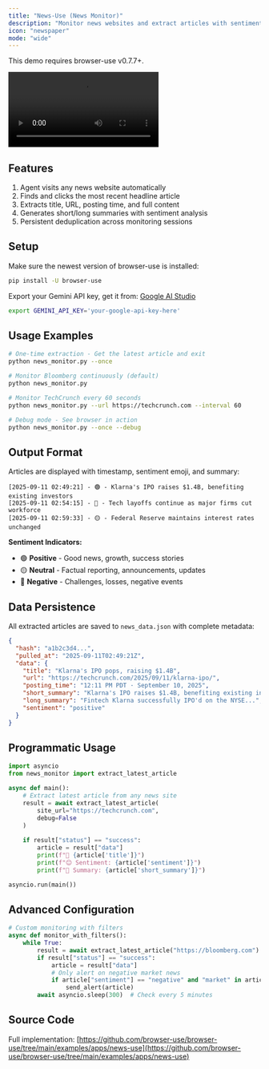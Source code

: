```yaml
---
title: "News-Use (News Monitor)"
description: "Monitor news websites and extract articles with sentiment analysis using browser agents and Google Gemini."
icon: "newspaper"
mode: "wide"
---
```


<Note>
This demo requires browser-use v0.7.7+.
</Note>

<video
  controls
  className="w-full aspect-video rounded-xl"
  src="https://github.com/user-attachments/assets/650843ee-0b4d-431a-983f-6c1af3d0ffd8">
</video>

## Features

1. Agent visits any news website automatically
2. Finds and clicks the most recent headline article
3. Extracts title, URL, posting time, and full content
4. Generates short/long summaries with sentiment analysis
5. Persistent deduplication across monitoring sessions

## Setup

Make sure the newest version of browser-use is installed:
```bash
pip install -U browser-use
```

Export your Gemini API key, get it from: [Google AI Studio](https://makersuite.google.com/app/apikey) 
```bash
export GEMINI_API_KEY='your-google-api-key-here'
```

## Usage Examples

```bash
# One-time extraction - Get the latest article and exit
python news_monitor.py --once

# Monitor Bloomberg continuously (default)
python news_monitor.py

# Monitor TechCrunch every 60 seconds
python news_monitor.py --url https://techcrunch.com --interval 60

# Debug mode - See browser in action
python news_monitor.py --once --debug
```

## Output Format

Articles are displayed with timestamp, sentiment emoji, and summary:

```
[2025-09-11 02:49:21] - 🟢 - Klarna's IPO raises $1.4B, benefiting existing investors
[2025-09-11 02:54:15] - 🔴 - Tech layoffs continue as major firms cut workforce
[2025-09-11 02:59:33] - 🟡 - Federal Reserve maintains interest rates unchanged
```

**Sentiment Indicators:**
- 🟢 **Positive** - Good news, growth, success stories
- 🟡 **Neutral** - Factual reporting, announcements, updates
- 🔴 **Negative** - Challenges, losses, negative events

## Data Persistence

All extracted articles are saved to `news_data.json` with complete metadata:

```json
{
  "hash": "a1b2c3d4...",
  "pulled_at": "2025-09-11T02:49:21Z",
  "data": {
    "title": "Klarna's IPO pops, raising $1.4B",
    "url": "https://techcrunch.com/2025/09/11/klarna-ipo/",
    "posting_time": "12:11 PM PDT · September 10, 2025",
    "short_summary": "Klarna's IPO raises $1.4B, benefiting existing investors like Sequoia.",
    "long_summary": "Fintech Klarna successfully IPO'd on the NYSE...",
    "sentiment": "positive"
  }
}
```

## Programmatic Usage

```python
import asyncio
from news_monitor import extract_latest_article

async def main():
    # Extract latest article from any news site
    result = await extract_latest_article(
        site_url="https://techcrunch.com",
        debug=False
    )
    
    if result["status"] == "success":
        article = result["data"]
        print(f"📰 {article['title']}")
        print(f"😊 Sentiment: {article['sentiment']}")
        print(f"📝 Summary: {article['short_summary']}")

asyncio.run(main())
```

## Advanced Configuration

```python
# Custom monitoring with filters
async def monitor_with_filters():
    while True:
        result = await extract_latest_article("https://bloomberg.com")
        if result["status"] == "success":
            article = result["data"]
            # Only alert on negative market news
            if article["sentiment"] == "negative" and "market" in article["title"].lower():
                send_alert(article)
        await asyncio.sleep(300)  # Check every 5 minutes
```

## Source Code

Full implementation: [https://github.com/browser-use/browser-use/tree/main/examples/apps/news-use](https://github.com/browser-use/browser-use/tree/main/examples/apps/news-use)